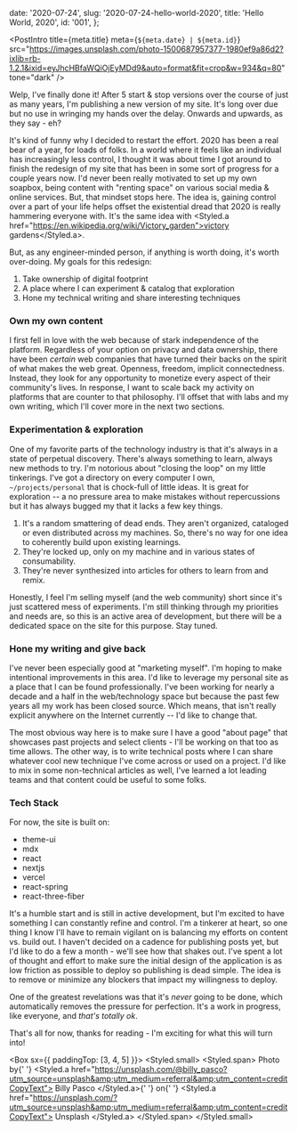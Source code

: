   date: '2020-07-24',
  slug: '2020-07-24-hello-world-2020',
  title: 'Hello World, 2020',
  id: '001',
};


<Head>
  <title>Matthew Simo | {meta.title}</title>
</Head>

<PostIntro
  title={meta.title}
  meta={`${meta.date} | ${meta.id}`}
  src="https://images.unsplash.com/photo-1500687957377-1980ef9a86d2?ixlib=rb-1.2.1&ixid=eyJhcHBfaWQiOjEyMDd9&auto=format&fit=crop&w=934&q=80"
  tone="dark"
/>

Welp, I've finally done it! After 5 start & stop versions over the course of just as many years, I'm publishing a new version of my site. It's long over due but no use in wringing my hands over the delay. Onwards and upwards, as they say - eh?

It's kind of funny why I decided to restart the effort. 2020 has been a real bear of a year, for loads of folks. In a world where it feels like an individual has increasingly less control, I thought it was about time I got around to finish the redesign of my site that has been in some sort of progress for a couple years now. I'd never been really motivated to set up my own soapbox, being content with "renting space" on various social media & online services. But, that mindset stops here. The idea is, gaining control over a part of your life helps offset the existential dread that 2020 is really hammering everyone with. It's the same idea with <Styled.a href="https://en.wikipedia.org/wiki/Victory_garden">victory gardens</Styled.a>.

But, as any engineer-minded person, if anything is worth doing, it's worth over-doing. My goals for this redesign:

1. Take ownership of digital footprint
2. A place where I can experiment & catalog that exploration
3. Hone my technical writing and share interesting techniques

### Own my own content

I first fell in love with the web because of stark independence of the platform. Regardless of your option on privacy and data ownership, there have been _certain_ web companies that have turned their backs on the spirit of what makes the web great. Openness, freedom, implicit connectedness. Instead, they look for any opportunity to monetize every aspect of their community's lives. In response, I want to scale back my activity on platforms that are counter to that philosophy. I'll offset that with labs and my own writing, which I'll cover more in the next two sections.

### Experimentation & exploration

One of my favorite parts of the technology industry is that it's always in a state of perpetual discovery. There's always something to learn, always new methods to try. I'm notorious about "closing the loop" on my little tinkerings. I've got a directory on every computer I own, `~/projects/personal` that is chock-full of little ideas. It is great for exploration -- a no pressure area to make mistakes without repercussions but it has always bugged my that it lacks a few key things.

1. It's a random smattering of dead ends. They aren't organized, cataloged or even distributed across my machines. So, there's no way for one idea to coherently build upon existing learnings.
2. They're locked up, only on my machine and in various states of consumability.
3. They're never synthesized into articles for others to learn from and remix.

Honestly, I feel I'm selling myself (and the web community) short since it's just scattered mess of experiments. I'm still thinking through my priorities and needs are, so this is an active area of development, but there will be a dedicated space on the site for this purpose. Stay tuned.

### Hone my writing and give back

I've never been especially good at "marketing myself". I'm hoping to make intentional improvements in this area. I'd like to leverage my personal site as a place that I can be found professionally. I've been working for nearly a decade and a half in the web/technology space but because the past few years all my work has been closed source. Which means, that isn't really explicit anywhere on the Internet currently -- I'd like to change that.

The most obvious way here is to make sure I have a good "about page" that showcases past projects and select clients - I'll be working on that too as time allows. The other way, is to write technical posts where I can share whatever cool new technique I've come across or used on a project. I'd like to mix in some non-technical articles as well, I've learned a lot leading teams and that content could be useful to some folks.

### Tech Stack

For now, the site is built on:

- theme-ui
- mdx
- react
- nextjs
- vercel
- react-spring
- react-three-fiber

It's a humble start and is still in active development, but I'm excited to have something I can constantly refine and control. I'm a tinkerer at heart, so one thing I know I'll have to remain vigilant on is balancing my efforts on content vs. build out. I haven't decided on a cadence for publishing posts yet, but I'd like to do a few a month - we'll see how that shakes out. I've spent a lot of thought and effort to make sure the initial design of the application is as low friction as possible to deploy so publishing is dead simple. The idea is to remove or minimize any blockers that impact my willingness to deploy.

One of the greatest revelations was that it's _never_ going to be done, which automatically removes the pressure for perfection. It's a work in progress, like everyone, and _that's totally ok_.

That's all for now, thanks for reading - I'm exciting for what this will turn into!

<Box sx={{ paddingTop: [3, 4, 5] }}>
  <Styled.small>
    <Styled.span>
      Photo by{' '}
      <Styled.a href="https://unsplash.com/@billy_pasco?utm_source=unsplash&amp;utm_medium=referral&amp;utm_content=creditCopyText">
        Billy Pasco
      </Styled.a>{' '}
      on{' '}
      <Styled.a href="https://unsplash.com/?utm_source=unsplash&amp;utm_medium=referral&amp;utm_content=creditCopyText">
        Unsplash
      </Styled.a>
    </Styled.span>
  </Styled.small>
</Box>
